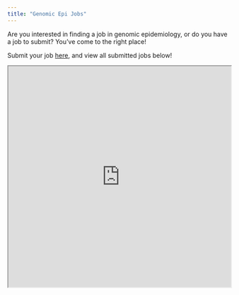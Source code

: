 ```yaml
---
title: "Genomic Epi Jobs"
---
```


Are you interested in finding a job in genomic epidemiology, or do you have a job to submit? You've come to the right place!

Submit your job [here](https://docs.google.com/forms/d/e/1FAIpQLSfmT9udwf-E07_UNUDVS7fX5lLUxOk2QTwlcUu-0wVd9AgTCA/viewform?usp=sf_link), and view all submitted jobs below!

```{=html}
<iframe width="100%" height="500" scrolling="no" style="overflow:hidden" src="https://docs.google.com/spreadsheets/d/e/2PACX-1vTPNukvK08F8J7p08jLX7M6gCFkfwSJyCHeyaimfmi-bS-zdtmZAxOKQYhYtlwfmTSW3vZ_d34lb_Ay/pubhtml?gid=0&amp;single=true&amp;widget=false&amp;headers=false"></iframe>
```
